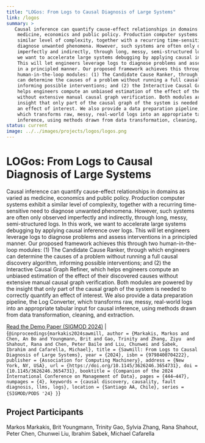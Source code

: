 ```yaml
---
title: "LOGos: From Logs to Causal Diagnosis of Large Systems"
link: /logos
summary: >
   Causal inference can quantify cause-effect relationships in domains as varied as 
    medicine, economics and public policy. Production computer systems exhibit a 
    similar level of complexity, together with a recurring time-sensitive need to 
    diagnose unwanted phenomena. However, such systems are often only observed 
    imperfectly and indirectly, through long, messy, semi-structured logs. In this work, 
    we want to accelerate large systems debugging by applying causal inference over logs. 
    This will let engineers leverage logs to diagnose problems and assess interventions 
    in a principled manner. Our proposed framework achieves this through two 
    human-in-the-loop modules: (1) The Candidate Cause Ranker, through which engineers 
    can determine the causes of a problem without running a full causal discovery algorithm, 
    informing possible interventions; and (2) the Interactive Causal Graph Refiner, which 
    helps engineers compute an unbiased estimation of the effect of their discovered causes 
    without extensive manual causal graph verification. Both modules are powered by the 
    insight that only part of the causal graph of the system is needed to correctly quantify 
    an effect of interest. We also provide a data preparation pipeline, the Log Converter, 
    which transforms raw, messy, real-world logs into an appropriate tabular input for causal 
    inference, using methods drawn from data transformation, cleaning, and extraction.
status: current
image: ../../images/projects/logos/logos.png
---
```



# LOGos: From Logs to Causal Diagnosis of Large Systems

Causal inference can quantify cause-effect relationships in domains as varied as 
medicine, economics and public policy. Production computer systems exhibit a 
similar level of complexity, together with a recurring time-sensitive need to 
diagnose unwanted phenomena. However, such systems are often only observed 
imperfectly and indirectly, through long, messy, semi-structured logs. In this work, 
we want to accelerate large systems debugging by applying causal inference over logs. 
This will let engineers leverage logs to diagnose problems and assess interventions 
in a principled manner. Our proposed framework achieves this through two 
human-in-the-loop modules: (1) The Candidate Cause Ranker, through which engineers 
can determine the causes of a problem without running a full causal discovery algorithm, 
informing possible interventions; and (2) the Interactive Causal Graph Refiner, which 
helps engineers compute an unbiased estimation of the effect of their discovered causes 
without extensive manual causal graph verification. Both modules are powered by the 
insight that only part of the causal graph of the system is needed to correctly quantify 
an effect of interest. We also provide a data preparation pipeline, the Log Converter, 
which transforms raw, messy, real-world logs into an appropriate tabular input for causal 
inference, using methods drawn from data transformation, cleaning, and extraction.

<a href="https://doi.org/10.1145/3626246.3654731" target="_blank">Read the Demo Paper (SIGMOD 2024)</a>
 | 
<Bibtex withToggle={true}>{`@inproceedings{markakis2024sawmill,
author = {Markakis, Markos and Chen, An Bo and Youngmann, Brit and Gao, Trinity and Zhang, Ziyu 
and Shahout, Rana and Chen, Peter Baile and Liu, Chunwei and Sabek, Ibrahim and Cafarella, Michael},
title = {Sawmill: From Logs to Causal Diagnosis of Large Systems},
year = {2024},
isbn = {9798400704222},
publisher = {Association for Computing Machinery},
address = {New York, NY, USA},
url = {https://doi.org/10.1145/3626246.3654731},
doi = {10.1145/3626246.3654731},
booktitle = {Companion of the 2024 International Conference on Management of Data},
pages = {444–447},
numpages = {4},
keywords = {causal discovery, causality, fault diagnosis, llms, logs},
location = {Santiago AA, Chile},
series = {SIGMOD/PODS '24}
}`}</Bibtex>

## Project Participants
Markos Markakis, Brit Youngmann, Trinity Gao, Sylvia Zhang, Rana Shahout, Peter Chen, Chunwei Liu, Ibrahim Sabek, Michael Cafarella
